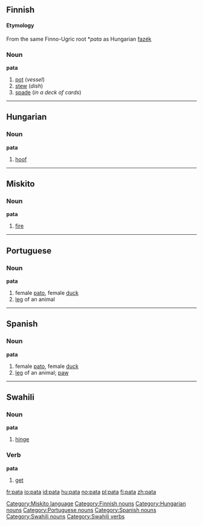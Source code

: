 ==Finnish==
{{Finnish index|pa}}
====Etymology====
From the same Finno-Ugric root *''pata'' as Hungarian [[fazék]]

===Noun===
'''pata'''
# [[pot]] (''vessel'')
# [[stew]] (''dish'')
# [[spade]] (''in a deck of cards'')

----

==Hungarian==

===Noun===
'''pata'''

# [[hoof]]

----

==Miskito==

===Noun===
'''pata'''

# [[fire]]

[[Category:Miskito language]]

----

==Portuguese==

===Noun===
'''pata''' {{f}}

# female [[pato]], female [[duck]]
# [[leg]] of an animal

----

==Spanish==

===Noun===
'''pata''' {{f}}
# female [[pato]], female [[duck]]
# [[leg]] of an animal; [[paw]]

----

==Swahili==

===Noun===
'''pata'''

# [[hinge]]

===Verb===
'''pata'''

# [[get]]

[[Category:Finnish nouns]]
[[Category:Hungarian nouns]]
[[Category:Portuguese nouns]]
[[Category:Spanish nouns]]
[[Category:Swahili nouns]]
[[Category:Swahili verbs]]

[[fr:pata]]
[[io:pata]]
[[id:pata]]
[[hu:pata]]
[[no:pata]]
[[pl:pata]]
[[fi:pata]]
[[zh:pata]]